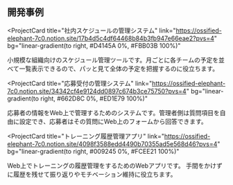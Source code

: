 ## 開発事例

<ProjectCard
  title="社内スケジュールの管理システム"
  link="https://ossified-elephant-7c0.notion.site/17b4d5c4df64468b84b3fb947e66eae2?pvs=4"
  bg="linear-gradient(to right, #D4145A 0%, #FBB03B 100%)"
>
  小規模な組織向けのスケジュール管理ツールです。月ごとに各チームの予定を並べて一覧表示できるので、パッと見て全体の予定を把握するのに役立ちます。
</ProjectCard>

<ProjectCard
  title="応募受付の管理システム"
  link="https://ossified-elephant-7c0.notion.site/34342cf4e9124dd0897c674b3ce75750?pvs=4"
  bg="linear-gradient(to right, #662D8C 0%, #ED1E79 100%)"
>
  応募者の情報をWeb上で管理するためのシステムです。管理者側は質問項目を自由に設定でき、応募者はその質問にWeb上のフォームから回答できます。
</ProjectCard>

<ProjectCard
  title="トレーニング履歴管理アプリ"
  link="https://ossified-elephant-7c0.notion.site/4098f3588edd4490b70355ad5e568d46?pvs=4"
  bg="linear-gradient(to right, #009245 0%, #FCEE21 100%)"
>
  Web上でトレーニングの履歴管理をするためのWebアプリです。
  手間をかけずに履歴を残せて振り返りやモチベーション維持に役立ちます。
</ProjectCard>
